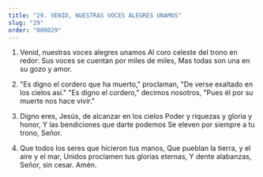 ```yaml
---
title: "29. VENID, NUESTRAS VOCES ALEGRES UNAMOS"
slug: "29"
order: "000029"
---
```

1.   Venid, nuestras voces alegres unamos Al coro celeste del trono en redor: Sus voces se cuentan por miles de miles, Mas todas son una en su gozo y amor.

2.	"Es digno el cordero que ha muerto," proclaman, "De verse exaltado en los cielos así." "Es digno el cordero," decimos nosotros, "Pues él por su muerte nos hace vivir."

3.	Digno eres, Jesús, de alcanzar en los cielos Poder y riquezas y gloria y honor,
Y las bendiciones que darte podemos
Se eleven por siempre a tu trono, Señor.

4.	Que todos los seres que hicieron tus manos, Que pueblan la tierra, y el aire y el mar, Unidos proclamen tus glorias eternas,
Y dente alabanzas, Señor, sin cesar. Amén.

